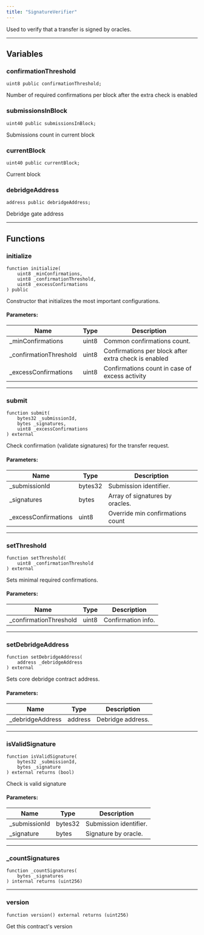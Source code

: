 ```yaml
---
title: "SignatureVerifier"
---
```


Used to verify that a transfer is signed by oracles.

---

## Variables

### confirmationThreshold
```solidity
uint8 public confirmationThreshold;
```
Number of required confirmations per block after the extra check is enabled

### submissionsInBlock
```solidity
uint40 public submissionsInBlock;
```
Submissions count in current block

### currentBlock
```solidity
uint40 public currentBlock;
```
Current block

### debridgeAddress
```solidity
address public debridgeAddress;
```
Debridge gate address

---

## Functions

### initialize
```solidity
function initialize(
    uint8 _minConfirmations,
    uint8 _confirmationThreshold,
    uint8 _excessConfirmations
) public
```
Constructor that initializes the most important configurations.

#### Parameters:

| Name                  | Type   | Description                                          |
|-----------------------|--------|------------------------------------------------------|
| _minConfirmations     | uint8  | Common confirmations count.                          |
| _confirmationThreshold| uint8  | Confirmations per block after extra check is enabled |
| _excessConfirmations  | uint8  | Confirmations count in case of excess activity       |

---

### submit
```solidity
function submit(
    bytes32 _submissionId,
    bytes _signatures,
    uint8 _excessConfirmations
) external
```
Check confirmation (validate signatures) for the transfer request.

#### Parameters:

| Name                | Type     | Description                      |
|---------------------|----------|----------------------------------|
| _submissionId       | bytes32  | Submission identifier.           |
| _signatures         | bytes    | Array of signatures by oracles.  |
| _excessConfirmations| uint8    | Override min confirmations count |

---

### setThreshold
```solidity
function setThreshold(
    uint8 _confirmationThreshold
) external
```
Sets minimal required confirmations.

#### Parameters:

| Name                  | Type   | Description        |
|-----------------------|--------|--------------------|
| _confirmationThreshold| uint8  | Confirmation info. |

---

### setDebridgeAddress
```solidity
function setDebridgeAddress(
    address _debridgeAddress
) external
```
Sets core debridge contract address.

#### Parameters:

| Name             | Type    | Description       |
|------------------|---------|-------------------|
| _debridgeAddress | address | Debridge address. |

---

### isValidSignature
```solidity
function isValidSignature(
    bytes32 _submissionId,
    bytes _signature
) external returns (bool)
```
Check is valid signature

#### Parameters:

| Name           | Type     | Description            |
|----------------|----------|------------------------|
| _submissionId  | bytes32  | Submission identifier. |
| _signature     | bytes    | Signature by oracle.   |

---

### _countSignatures
```solidity
function _countSignatures(
    bytes _signatures
) internal returns (uint256)
```

---

### version
```solidity
function version() external returns (uint256)
```
Get this contract's version
